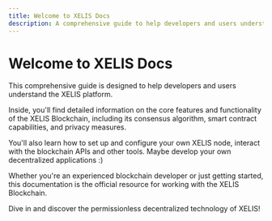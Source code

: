 ```yaml
---
title: Welcome to XELIS Docs
description: A comprehensive guide to help developers and users understand the XELIS platform.
---
```


# Welcome to XELIS Docs

This comprehensive guide is designed to help developers and users
understand the XELIS platform.

Inside, you'll find detailed information on the core features and functionality of the XELIS Blockchain,
including its consensus algorithm, smart contract capabilities, and privacy measures.

You'll also learn how to set up and configure your own XELIS node, interact with the blockchain APIs and other tools.
Maybe develop your own decentralized applications :)

Whether you're an experienced blockchain developer or just getting started,
this documentation is the official resource for working with the XELIS Blockchain.

Dive in and discover the permissionless decentralized technology of XELIS!
